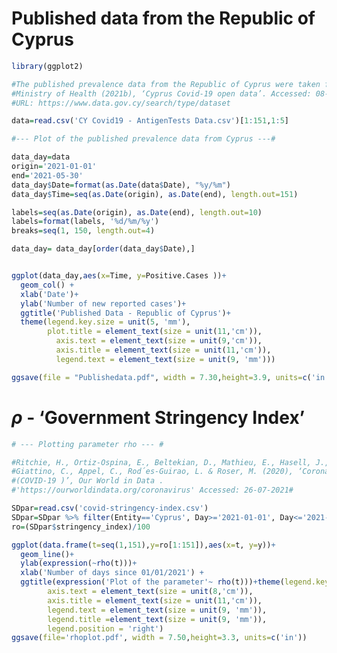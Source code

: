 # Published data from the Republic of Cyprus
```{r}
library(ggplot2)

#The published prevalence data from the Republic of Cyprus were taken from:
#Ministry of Health (2021b), ‘Cyprus Covid-19 open data’. Accessed: 08-07-2021.
#URL: https://www.data.gov.cy/search/type/dataset

data=read.csv('CY Covid19 - AntigenTests Data.csv')[1:151,1:5]
```
```{r}
#--- Plot of the published prevalence data from Cyprus ---#

data_day=data
origin='2021-01-01'
end='2021-05-30'
data_day$Date=format(as.Date(data$Date), "%y/%m")
data_day$Time=seq(as.Date(origin), as.Date(end), length.out=151)

labels=seq(as.Date(origin), as.Date(end), length.out=10)
labels=format(labels, '%d/%m/%y')
breaks=seq(1, 150, length.out=4)

data_day= data_day[order(data_day$Date),]


ggplot(data_day,aes(x=Time, y=Positive.Cases ))+
  geom_col() +
  xlab('Date')+
  ylab('Number of new reported cases')+
  ggtitle('Published Data - Republic of Cyprus')+
  theme(legend.key.size = unit(5, 'mm'), 
        plot.title = element_text(size = unit(11,'cm')),
          axis.text = element_text(size = unit(9,'cm')),
          axis.title = element_text(size = unit(11,'cm')),
          legend.text = element_text(size = unit(9, 'mm')))

ggsave(file = "Publishedata.pdf", width = 7.30,height=3.9, units=c('in'))


```
# $\rho$ - ‘Government Stringency Index’
```{r}
# --- Plotting parameter rho --- #

#Ritchie, H., Ortiz-Ospina, E., Beltekian, D., Mathieu, E., Hasell, J., Macdonald, B.,
#Giattino, C., Appel, C., Rod´es-Guirao, L. & Roser, M. (2020), ‘Coronavirus Pandemic
#(COVID-19 )’, Our World in Data .
#'https://ourworldindata.org/coronavirus' Accessed: 26-07-2021#

SDpar=read.csv('covid-stringency-index.csv')
SDpar=SDpar %>% filter(Entity=='Cyprus', Day>='2021-01-01', Day<='2021-05-31')
ro=(SDpar$stringency_index)/100

ggplot(data.frame(t=seq(1,151),y=ro[1:151]),aes(x=t, y=y))+
  geom_line()+
  ylab(expression(~rho(t)))+
  xlab('Number of days since 01/01/2021') +
  ggtitle(expression('Plot of the parameter'~ rho(t)))+theme(legend.key.size = unit(5, 'mm'), plot.title = element_text(size = unit(11,'cm')),
        axis.text = element_text(size = unit(8,'cm')),
        axis.title = element_text(size = unit(11,'cm')),
        legend.text = element_text(size = unit(9, 'mm')),
        legend.title =element_text(size = unit(9, 'mm')),
        legend.position = 'right')
ggsave(file='rhoplot.pdf', width = 7.50,height=3.3, units=c('in'))
```

